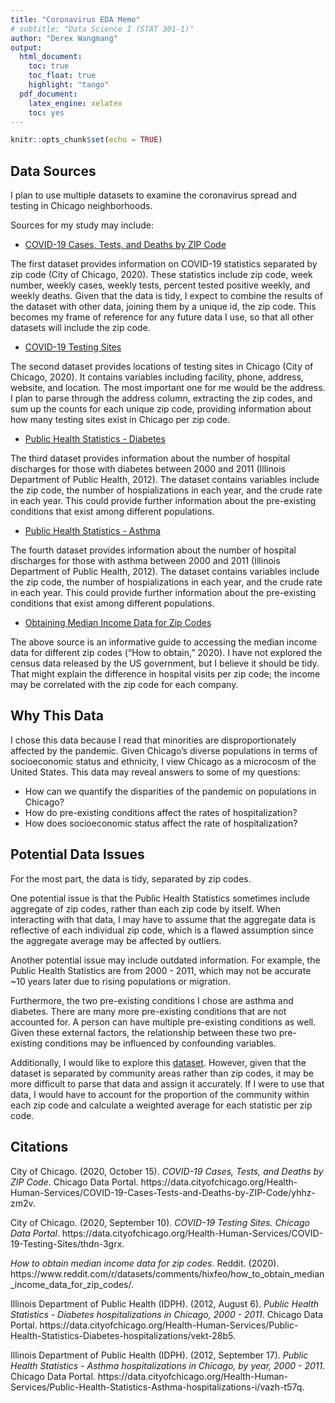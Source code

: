 ```yaml
---
title: "Coronavirus EDA Memo"
# subtitle: "Data Science I (STAT 301-1)"
author: "Derex Wangmang"
output:
  html_document:
    toc: true
    toc_float: true
    highlight: "tango"
  pdf_document:
    latex_engine: xelatex
    toc: yes
---
```


```r
knitr::opts_chunk$set(echo = TRUE)
```

## Data Sources
I plan to use multiple datasets to examine the coronavirus spread and testing in Chicago neighborhoods.

Sources for my study may include:

* [COVID-19 Cases, Tests, and Deaths by ZIP Code](https://data.cityofchicago.org/Health-Human-Services/COVID-19-Cases-Tests-and-Deaths-by-ZIP-Code/yhhz-zm2v)

The first dataset provides information on COVID-19 statistics separated by zip code (City of Chicago, 2020). These statistics include zip code, week number, weekly cases, weekly tests, percent tested positive weekly, and weekly deaths. Given that the data is tidy, I expect to combine the results of the dataset with other data, joining them by a unique id, the zip code. This becomes my frame of reference for any future data I use, so that all other datasets will include the zip code.

* [COVID-19 Testing Sites](https://data.cityofchicago.org/Health-Human-Services/COVID-19-Testing-Sites/thdn-3grx)

The second dataset provides locations of testing sites in Chicago (City of Chicago, 2020). It contains variables including facility, phone, address, website, and location. The most important one for me would be the address. I plan to parse through the address column, extracting the zip codes, and sum up the counts for each unique zip code, providing information about how many testing sites exist in Chicago per zip code.

* [Public Health Statistics - Diabetes](https://data.cityofchicago.org/Health-Human-Services/Public-Health-Statistics-Diabetes-hospitalizations/vekt-28b5)

The third dataset provides information about the number of hospital discharges for those with diabetes between 2000 and 2011 (Illinois Department of Public Health, 2012). The dataset contains variables include the zip code, the number of hospializations in each year, and the crude rate in each year. This could provide further information about the pre-existing conditions that exist among different populations.

* [Public Health Statistics - Asthma](https://data.cityofchicago.org/Health-Human-Services/Public-Health-Statistics-Asthma-hospitalizations-i/vazh-t57q)

The fourth dataset provides information about the number of hospital discharges for those with asthma between 2000 and 2011 (Illinois Department of Public Health, 2012). The dataset contains variables include the zip code, the number of hospializations in each year, and the crude rate in each year. This could provide further information about the pre-existing conditions that exist among different populations.

* [Obtaining Median Income Data for Zip Codes](https://www.reddit.com/r/datasets/comments/hixfeo/how_to_obtain_median_income_data_for_zip_codes/)

The above source is an informative guide to accessing the median income data for different zip codes ("How to obtain," 2020). I have not explored the census data released by the US government, but I believe it should be tidy. That might explain the difference in hospital visits per zip code; the income may be correlated with the zip code for each company.

## Why This Data

I chose this data because I read that minorities are disproportionately affected by the pandemic. Given Chicago's diverse populations in terms of socioeconomic status and ethnicity, I view Chicago as a microcosm of the United States. This data may reveal answers to some of my questions:

* How can we quantify the disparities of the pandemic on populations in Chicago?
* How do pre-existing conditions affect the rates of hospitalization?
* How does socioeconomic status affect the rate of hospitalization?

## Potential Data Issues

For the most part, the data is tidy, separated by zip codes.

One potential issue is that the Public Health Statistics sometimes include aggregate of zip codes, rather than each zip code by itself. When interacting with that data, I may have to assume that the aggregate data is reflective of each individual zip code, which is a flawed assumption since the aggregate average may be affected by outliers.

Another potential issue may include outdated information. For example, the Public Health Statistics are from 2000 - 2011, which may not be accurate ~10 years later due to rising populations or migration.

Furthermore, the two pre-existing conditions I chose are asthma and diabetes. There are many more pre-existing conditions that are not accounted for. A person can have multiple pre-existing conditions as well. Given these external factors, the relationship between these two pre-existing conditions may be influenced by confounding variables.

Additionally, I would like to explore this [dataset](https://data.cityofchicago.org/Health-Human-Services/Public-Health-Statistics-Selected-public-health-in/iqnk-2tcu). However, given that the dataset is separated by community areas rather than zip codes, it may be more difficult to parse that data and assign it accurately. If I were to use that data, I would have to account for the proportion of the community within each zip code and calculate a weighted average for each statistic per zip code.

## Citations

City of Chicago. (2020, October 15). *COVID-19 Cases, Tests, and Deaths by ZIP Code*. Chicago Data Portal. https://data.cityofchicago.org/Health-Human-Services/COVID-19-Cases-Tests-and-Deaths-by-ZIP-Code/yhhz-zm2v.

City of Chicago. (2020, September 10). *COVID-19 Testing Sites. Chicago Data Portal*. https://data.cityofchicago.org/Health-Human-Services/COVID-19-Testing-Sites/thdn-3grx.

*How to obtain median income data for zip codes*. Reddit. (2020). https://www.reddit.com/r/datasets/comments/hixfeo/how_to_obtain_median_income_data_for_zip_codes/.

Illinois Department of Public Health (IDPH). (2012, August 6). *Public Health Statistics - Diabetes hospitalizations in Chicago, 2000 - 2011*. Chicago Data Portal. https://data.cityofchicago.org/Health-Human-Services/Public-Health-Statistics-Diabetes-hospitalizations/vekt-28b5.

Illinois Department of Public Health (IDPH). (2012, September 17). *Public Health Statistics - Asthma hospitalizations in Chicago, by year, 2000 - 2011*. Chicago Data Portal. https://data.cityofchicago.org/Health-Human-Services/Public-Health-Statistics-Asthma-hospitalizations-i/vazh-t57q.
